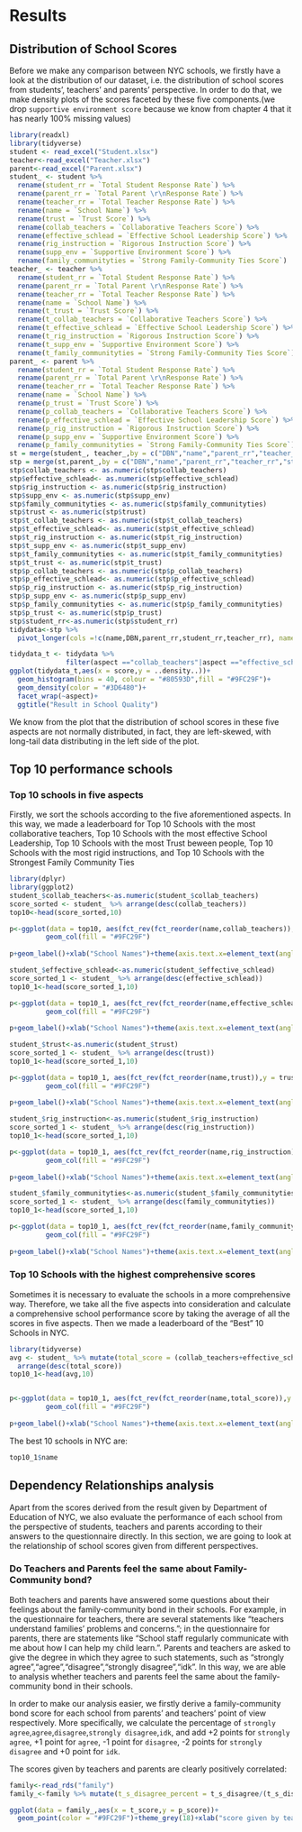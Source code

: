 

# Results

## Distribution of School Scores

Before we make any comparison between NYC schools, we firstly have a look at the distribution of our dataset, i.e. the distribution of school scores from students', teachers' and parents' perspective. In order to do that, we make density plots of the scores faceted by these five components.(we drop `supportive environment score` because we know from chapter 4 that it has nearly 100% missing values)

```r
library(readxl)
library(tidyverse)
student <- read_excel("Student.xlsx")
teacher<-read_excel("Teacher.xlsx")
parent<-read_excel("Parent.xlsx")
student_ <- student %>%
  rename(student_rr = `Total Student Response Rate`) %>%
  rename(parent_rr = `Total Parent \r\nResponse Rate`) %>%
  rename(teacher_rr = `Total Teacher Response Rate`) %>%
  rename(name = `School Name`) %>%
  rename(trust = `Trust Score`) %>%
  rename(collab_teachers = `Collaborative Teachers Score`) %>%
  rename(effective_schlead = `Effective School Leadership Score`) %>%
  rename(rig_instruction = `Rigorous Instruction Score`) %>%
  rename(supp_env = `Supportive Environment Score`) %>%
  rename(family_communityties = `Strong Family-Community Ties Score`)
teacher_ <- teacher %>%
  rename(student_rr = `Total Student Response Rate`) %>%
  rename(parent_rr = `Total Parent \r\nResponse Rate`) %>%
  rename(teacher_rr = `Total Teacher Response Rate`) %>%
  rename(name = `School Name`) %>%
  rename(t_trust = `Trust Score`) %>%
  rename(t_collab_teachers = `Collaborative Teachers Score`) %>%
  rename(t_effective_schlead = `Effective School Leadership Score`) %>%
  rename(t_rig_instruction = `Rigorous Instruction Score`) %>%
  rename(t_supp_env = `Supportive Environment Score`) %>%
  rename(t_family_communityties = `Strong Family-Community Ties Score`)
parent_ <- parent %>%
  rename(student_rr = `Total Student Response Rate`) %>%
  rename(parent_rr = `Total Parent \r\nResponse Rate`) %>%
  rename(teacher_rr = `Total Teacher Response Rate`) %>%
  rename(name = `School Name`) %>%
  rename(p_trust = `Trust Score`) %>%
  rename(p_collab_teachers = `Collaborative Teachers Score`) %>%
  rename(p_effective_schlead = `Effective School Leadership Score`) %>%
  rename(p_rig_instruction = `Rigorous Instruction Score`) %>%
  rename(p_supp_env = `Supportive Environment Score`) %>%
  rename(p_family_communityties = `Strong Family-Community Ties Score`)
st = merge(student_, teacher_,by = c("DBN","name","parent_rr","teacher_rr","student_rr"))
stp = merge(st,parent_,by = c("DBN","name","parent_rr","teacher_rr","student_rr"))
stp$collab_teachers <- as.numeric(stp$collab_teachers)
stp$effective_schlead<- as.numeric(stp$effective_schlead)
stp$rig_instruction <- as.numeric(stp$rig_instruction)
stp$supp_env <- as.numeric(stp$supp_env)
stp$family_communityties <- as.numeric(stp$family_communityties)
stp$trust <- as.numeric(stp$trust)
stp$t_collab_teachers <- as.numeric(stp$t_collab_teachers)
stp$t_effective_schlead<- as.numeric(stp$t_effective_schlead)
stp$t_rig_instruction <- as.numeric(stp$t_rig_instruction)
stp$t_supp_env <- as.numeric(stp$t_supp_env)
stp$t_family_communityties <- as.numeric(stp$t_family_communityties)
stp$t_trust <- as.numeric(stp$t_trust)
stp$p_collab_teachers <- as.numeric(stp$p_collab_teachers)
stp$p_effective_schlead<- as.numeric(stp$p_effective_schlead)
stp$p_rig_instruction <- as.numeric(stp$p_rig_instruction)
stp$p_supp_env <- as.numeric(stp$p_supp_env)
stp$p_family_communityties <- as.numeric(stp$p_family_communityties)
stp$p_trust <- as.numeric(stp$p_trust)
stp$student_rr<-as.numeric(stp$student_rr)
tidydata<-stp %>%
  pivot_longer(cols =!c(name,DBN,parent_rr,student_rr,teacher_rr), names_to = "aspect",values_to = "score")

```
```r
tidydata_t <- tidydata %>%
              filter(aspect =="collab_teachers"|aspect =="effective_schlead"|aspect =="rig_instruction"|aspect == "family_communityties"|aspect == "trust")
ggplot(tidydata_t,aes(x = score,y = ..density..))+
  geom_histogram(bins = 40, colour = "#80593D",fill = "#9FC29F")+
  geom_density(color = "#3D6480")+
  facet_wrap(~aspect)+
  ggtitle("Result in School Quality")
```
We know from the plot that the distribution of school scores in these five aspects are not normally distributed, in fact, they are left-skewed, with long-tail data distributing in the left side of the plot. 

## Top 10 performance schools

### Top 10 schools in five aspects

Firstly, we sort the schools according to the five aforementioned aspects. In this way, we made a leaderboard for Top 10 Schools with the most collaborative teachers, Top 10 Schools with the most effective School Leadership, Top 10 Schools with the most Trust beween people, Top 10 Schools with the most rigid instructions, and Top 10 Schools with the Strongest Family Community Ties

```r
library(dplyr)
library(ggplot2)
student_$collab_teachers<-as.numeric(student_$collab_teachers)
score_sorted <- student_ %>% arrange(desc(collab_teachers))
top10<-head(score_sorted,10)

p<-ggplot(data = top10, aes(fct_rev(fct_reorder(name,collab_teachers)),y = collab_teachers,label = collab_teachers))+
         geom_col(fill = "#9FC29F")
  
p+geom_label()+xlab("School Names")+theme(axis.text.x=element_text(angle=20, hjust=1))+ggtitle("Top 10 Schools with the most collaborative teachers")

```
```r
student_$effective_schlead<-as.numeric(student_$effective_schlead)
score_sorted_1 <- student_ %>% arrange(desc(effective_schlead))
top10_1<-head(score_sorted_1,10)

p<-ggplot(data = top10_1, aes(fct_rev(fct_reorder(name,effective_schlead)),y = effective_schlead,label = effective_schlead))+
         geom_col(fill = "#9FC29F")
  
p+geom_label()+xlab("School Names")+theme(axis.text.x=element_text(angle=20, hjust=1))+ggtitle("Top 10 Schools with the most effective School Leadership")
```
```r
student_$trust<-as.numeric(student_$trust)
score_sorted_1 <- student_ %>% arrange(desc(trust))
top10_1<-head(score_sorted_1,10)

p<-ggplot(data = top10_1, aes(fct_rev(fct_reorder(name,trust)),y = trust,label = trust))+
         geom_col(fill = "#9FC29F")
  
p+geom_label()+xlab("School Names")+theme(axis.text.x=element_text(angle=20, hjust=1))+ggtitle("Top 10 Schools with the most Trust beween people")
```
```r
student_$rig_instruction<-as.numeric(student_$rig_instruction)
score_sorted_1 <- student_ %>% arrange(desc(rig_instruction))
top10_1<-head(score_sorted_1,10)

p<-ggplot(data = top10_1, aes(fct_rev(fct_reorder(name,rig_instruction)),y = rig_instruction,label = rig_instruction))+
         geom_col(fill = "#9FC29F")
  
p+geom_label()+xlab("School Names")+theme(axis.text.x=element_text(angle=20, hjust=1))+ggtitle("Top 10 Schools with the most rigid instructions")
```

```r
student_$family_communityties<-as.numeric(student_$family_communityties)
score_sorted_1 <- student_ %>% arrange(desc(family_communityties))
top10_1<-head(score_sorted_1,10)

p<-ggplot(data = top10_1, aes(fct_rev(fct_reorder(name,family_communityties)),y = family_communityties,label = family_communityties))+
         geom_col(fill = "#9FC29F")
  
p+geom_label()+xlab("School Names")+theme(axis.text.x=element_text(angle=20, hjust=1))+ggtitle("Top 10 Schools with the Strongest Family Community Ties")
```

### Top 10 Schools with the highest comprehensive scores

Sometimes it is necessary to evaluate the schools in a more comprehensive way. Therefore, we take all the five aspects into consideration and calculate a comprehensive school performance score by taking the average of all the scores in five aspects. Then we made a leaderboard of the "Best" 10 Schools in NYC. 

```r
library(tidyverse)
avg <- student_ %>% mutate(total_score = (collab_teachers+effective_schlead+rig_instruction+family_communityties+trust)/5) %>%
  arrange(desc(total_score))
top10_1<-head(avg,10)


p<-ggplot(data = top10_1, aes(fct_rev(fct_reorder(name,total_score)),y = total_score,label = total_score))+
         geom_col(fill = "#9FC29F")
  
p+geom_label()+xlab("School Names")+theme(axis.text.x=element_text(angle=20, hjust=1))+ggtitle("Top 10 Schools with the highest comprehensive scores")
```

The best 10 schools in NYC are:
```r
top10_1$name
```

## Dependency Relationships analysis

Apart from the scores derived from the result given by  Department of Education of NYC, we also evaluate the performance of each school from the perspective of students, teachers and parents according to their answers to the questionnaire directly. In this section, we are going to look at the relationship of school scores given from different perspectives. 

### Do Teachers and Parents feel the same about Family-Community bond?

Both teachers and parents have answered some questions about their feelings about the family-community bond in their schools. For example, in the questionnaire for teachers, there are several statements like "teachers understand families' problems and concerns."; in the questionnaire for parents, there are statements like "School staff regularly communicate with me about how I can help my child learn.". Parents and teachers are asked to give the degree in which they agree to such statements, such as "strongly agree","agree","disagree","strongly disagree","idk". In this way, we are able to analysis whether teachers and parents feel the same about the family-community bond in their schools. 

In order to make our analysis easier, we firstly derive a family-community bond score for each school from parents' and teachers' point of view respectively. More specifically, we calculate the percentage of `strongly agree`,`agree`,`disagree`,`strongly disagree`,`idk`, and add +2 points for `strongly agree`, +1 point for `agree`, -1 point for `disagree`, -2 points for `strongly disagree` and +0 point for `idk`. 

The scores given by teachers and parents are clearly positively correlated:

```r
family<-read_rds("family")
family_<-family %>% mutate(t_s_disagree_percent = t_s_disagree/(t_s_disagree+t_s_agree+t_agree+t_disagree)) %>% mutate(t_disagree_percent = t_disagree/(t_s_disagree+t_s_agree+t_agree+t_disagree))%>% mutate(t_agree_percent = t_agree/(t_s_disagree+t_s_agree+t_agree+t_disagree))%>% mutate(t_s_agree_percent = t_s_agree/(t_s_disagree+t_s_agree+t_agree+t_disagree))%>% mutate(t_score = 2*t_s_agree_percent+1*t_agree_percent-1*t_disagree_percent-2*t_s_disagree_percent) %>% mutate(p_s_disagree_percent = p_s_disagree/(p_s_disagree+p_s_agree+p_agree+p_disagree)) %>% mutate(p_disagree_percent = p_disagree/(p_s_disagree+p_s_agree+p_agree+p_disagree))%>% mutate(p_agree_percent = p_agree/(p_s_disagree+p_s_agree+p_agree+p_disagree))%>% mutate(p_s_agree_percent = p_s_agree/(p_s_disagree+p_s_agree+p_agree+p_disagree))%>% mutate(p_score = 2*p_s_agree_percent+1*p_agree_percent-1*p_disagree_percent-2*p_s_disagree_percent)

ggplot(data = family_,aes(x = t_score,y = p_score))+
  geom_point(color = "#9FC29F")+theme_grey(18)+xlab("score given by teachers")+ylab("score given by parents")
```





